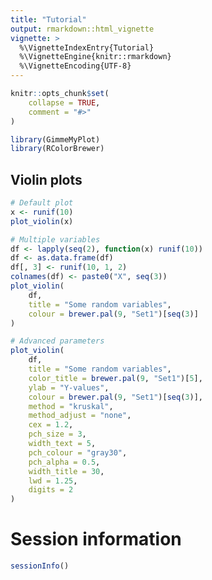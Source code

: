 ```yaml
---
title: "Tutorial"
output: rmarkdown::html_vignette
vignette: >
  %\VignetteIndexEntry{Tutorial}
  %\VignetteEngine{knitr::rmarkdown}
  %\VignetteEncoding{UTF-8}
---
```


```r
knitr::opts_chunk$set(
    collapse = TRUE,
    comment = "#>"
)
```

```r
library(GimmeMyPlot)
library(RColorBrewer)
```

## Violin plots
```r
# Default plot
x <- runif(10)
plot_violin(x)

# Multiple variables
df <- lapply(seq(2), function(x) runif(10))
df <- as.data.frame(df)
df[, 3] <- runif(10, 1, 2)
colnames(df) <- paste0("X", seq(3))
plot_violin(
    df,
    title = "Some random variables",
    colour = brewer.pal(9, "Set1")[seq(3)]
)

# Advanced parameters
plot_violin(
    df,
    title = "Some random variables",
    color_title = brewer.pal(9, "Set1")[5],
    ylab = "Y-values",
    colour = brewer.pal(9, "Set1")[seq(3)],
    method = "kruskal",
    method_adjust = "none",
    cex = 1.2,
    pch_size = 3,
    width_text = 5,
    pch_colour = "gray30",
    pch_alpha = 0.5,
    width_title = 30,
    lwd = 1.25,
    digits = 2
)
```

# Session information
```r
sessionInfo()
```
